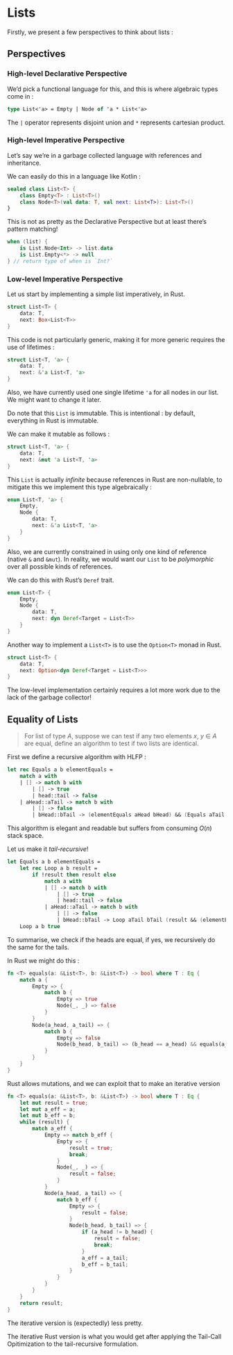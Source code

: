 # Lists 

Firstly, we present a few perspectives to think about lists :

## Perspectives

### High-level Declarative Perspective

We'd pick a functional language for this, and this is where algebraic types come in :

```fsharp
type List<'a> = Empty | Node of 'a * List<'a>
```

The `|` operator represents disjoint union and `*` represents cartesian product.

### High-level Imperative Perspective

Let's say we're in a garbage collected language with references and inheritance. 

We can easily do this in a language like Kotlin :

```kotlin
sealed class List<T> {
    class Empty<T> : List<T>()
    class Node<T>(val data: T, val next: List<T>): List<T>()
}
```

This is not as pretty as the Declarative Perspective but at least there's pattern matching!

```kotlin
when (list) {
    is List.Node<Int> -> list.data
    is List.Empty<*> -> null
} // return type of when is `Int?`
```

### Low-level Imperative Perspective

Let us start by implementing a simple list imperatively, in Rust. 

```rust 
struct List<T> {
    data: T,
    next: Box<List<T>>
}
```

This code is not particularly generic, making it for more generic requires the use of lifetimes :
```rust
struct List<T, 'a> {
    data: T,
    next: &'a List<T, 'a>
}
```
Also, we have currently used one single lifetime `'a` for all nodes in our list. 
We might want to change it later.

Do note that this `List` is immutable. This is intentional : by default, everything in Rust is immutable.

We can make it mutable as follows :

```rust
struct List<T, 'a> {
    data: T,
    next: &mut 'a List<T, 'a>
}
```

This `List` is actually _infinite_ because references in Rust are non-nullable, to mitigate this we implement this type algebraically : 
```rust
enum List<T, 'a> {
    Empty,
    Node {
        data: T,
        next: &'a List<T, 'a>
    }
}
```

Also, we are currently constrained in using only one kind of reference (native `&` and `&mut`). In reality, we would want our `List` to be _polymorphic_ over all possible kinds of references.

We can do this with Rust's `Deref` trait. 

```rust
enum List<T> {
    Empty,
    Node {
        data: T,
        next: dyn Deref<Target = List<T>>
    }
}
```

Another way to implement a `List<T>` is to use the `Option<T>` monad in Rust.

```rust
struct List<T> {
    data: T,
    next: Option<dyn Deref<Target = List<T>>>
}
```

The low-level implementation certainly requires a lot more work due to the lack of the garbage collector!

## Equality of Lists

>For list of type $A$, suppose we can test if any two elements $x$, $y$ $\in$ $A$ are equal,
define an algorithm to test if two lists are identical.

First we define a recursive algorithm with HLFP : 

```fsharp
let rec Equals a b elementEquals = 
    match a with 
    | [] -> match b with 
        | [] -> true 
        | head::tail -> false 
    | aHead::aTail -> match b with 
        | [] -> false 
        | bHead::bTail -> (elementEquals aHead bHead) && (Equals aTail bTail elementEquals)
```

This algorithm is elegant and readable but suffers from consuming $O(n)$ stack space. 

Let us make it _tail-recursive_!

```fsharp
let Equals a b elementEquals = 
    let rec Loop a b result = 
        if !result then result else 
            match a with 
            | [] -> match b with 
                | [] -> true 
                | head::tail -> false 
            | aHead::aTail -> match b with 
                | [] -> false 
                | bHead::bTail -> Loop aTail bTail (result && (elementEquals aHead bHead))
    Loop a b true
```

To summarise, we check if the heads are equal, if yes, we recursively do the same for the tails.

In Rust we might do this :

```rust
fn <T> equals(a: &List<T>, b: &List<T>) -> bool where T : Eq {
    match a {
        Empty => {
            match b {
                Empty => true 
                Node(_, _) => false
            }
        }
        Node(a_head, a_tail) => {
            match b {
                Empty => false 
                Node(b_head, b_tail) => (b_head == a_head) && equals(a_tail, b_tail)
            }
        }
    }
}
```

Rust allows mutations, and we can exploit that to make an iterative version 
```rust
fn <T> equals(a: &List<T>, b: &List<T>) -> bool where T : Eq {
    let mut result = true;
    let mut a_eff = a;
    let mut b_eff = b;
    while (result) {
        match a_eff {
            Empty => match b_eff {
                Empty => {
                    result = true;
                    break;
                }
                Node(_, _) => {
                    result = false;
                }
            }
            Node(a_head, a_tail) => {
                match b_eff {
                    Empty => {
                        result = false;
                    }
                    Node(b_head, b_tail) => {
                        if (a_head != b_head) {
                            result = false;
                            break;
                        }
                        a_eff = a_tail;
                        b_eff = b_tail;
                    }
                }
            }
        }
    }
    return result;
}
```
The iterative version is (expectedly) less pretty. 

The iterative Rust version is what you would get after applying the Tail-Call Opitimization to the tail-recursive formulation.

